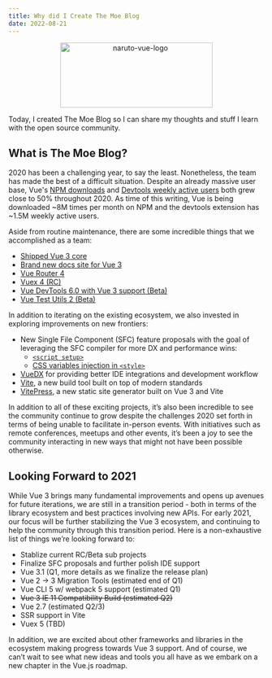 ```yaml
---
title: Why did I Create The Moe Blog
date: 2022-08-21
---
```


<p align="center">
  <img
    width="300"
    height="128"
    src="https://via.placeholder.com/300x128"
    alt="naruto-vue-logo"
  />
</p>

Today, I created The Moe Blog so I can share my thoughts and stuff I learn with the open source community.

## What is The Moe Blog?

2020 has been a challenging year, to say the least. Nonetheless, the team has made the best of a difficult situation. Despite an already massive user base, Vue's [NPM downloads](https://npm-stat.com/charts.html?package=vue&from=2020-01-01&to=2020-12-31) and [Devtools weekly active users](https://chrome-stats.com/d/nhdogjmejiglipccpnnnanhbledajbpd) both grew close to 50% throughout 2020. As time of this writing, Vue is being downloaded ~8M times per month on NPM and the devtools extension has ~1.5M weekly active users.

Aside from routine maintenance, there are some incredible things that we accomplished as a team:

- [Shipped Vue 3 core](https://github.com/vuejs/vue-next/releases/tag/v3.0.0)
- [Brand new docs site for Vue 3](https://v3.vuejs.org/)
- [Vue Router 4](https://github.com/vuejs/vue-router-next/releases/tag/v4.0.0)
- [Vuex 4 (RC)](https://next.vuex.vuejs.org/)
- [Vue DevTools 6.0 with Vue 3 support (Beta)](https://chrome.google.com/webstore/detail/vuejs-devtools/ljjemllljcmogpfapbkkighbhhppjdbg)
- [Vue Test Utils 2 (Beta)](https://vue-test-utils.vuejs.org/v2/guide/introduction.html)

In addition to iterating on the existing ecosystem, we also invested in exploring improvements on new frontiers:

- New Single File Component (SFC) feature proposals with the goal of leveraging the SFC compiler for more DX and performance wins:
  - [`<script setup>`](https://github.com/vuejs/rfcs/pull/227)
  - [CSS variables injection in `<style>`](https://github.com/vuejs/rfcs/pull/231)
- [VueDX](https://github.com/znck/vue-developer-experience) for providing better IDE integrations and development workflow
- [Vite](http://vitejs.dev/), a new build tool built on top of modern standards
- [VitePress](https://vitepress.vuejs.org/), a new static site generator built on Vue 3 and Vite

In addition to all of these exciting projects, it’s also been incredible to see the community continue to grow despite the challenges 2020 set forth in terms of being unable to facilitate in-person events. With initiatives such as remote conferences, meetups and other events, it’s been a joy to see the community interacting in new ways that might not have been possible otherwise.

## Looking Forward to 2021

While Vue 3 brings many fundamental improvements and opens up avenues for future iterations, we are still in a transition period - both in terms of the library ecosystem and best practices involving new APIs. For early 2021, our focus will be further stabilizing the Vue 3 ecosystem, and continuing to help the community through this transition period. Here is a non-exhaustive list of things we’re looking forward to:

- Stablize current RC/Beta sub projects
- Finalize SFC proposals and further polish IDE support
- Vue 3.1 (Q1, more details as we finalize the release plan)
- Vue 2 → 3 Migration Tools (estimated end of Q1)
- Vue CLI 5 w/ webpack 5 support (estimated Q1)
- ~~Vue 3 IE 11 Compatibility Build (estimated Q2)~~
- Vue 2.7 (estimated Q2/3)
- SSR support in Vite
- Vuex 5 (TBD)

In addition, we are excited about other frameworks and libraries in the ecosystem making progress towards Vue 3 support. And of course, we can’t wait to see what new ideas and tools you all have as we embark on a new chapter in the Vue.js roadmap.
